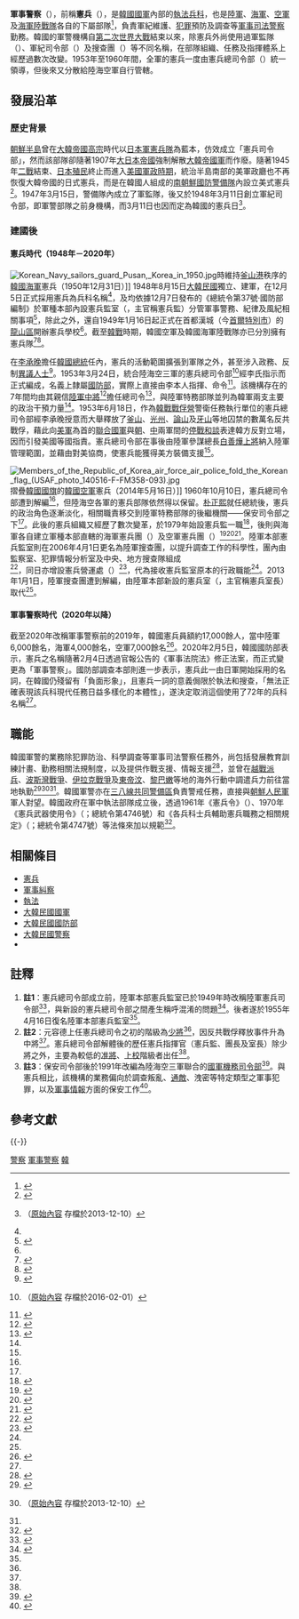 {{noteTA
|G1=Military
|1=zh-cn:朝鲜战争; zh-tw:韓戰; zh-hk:韓戰; zh-sg:韩战;
}}
{{Infobox Korean name
|title=軍事警察
|hangul= 군사경찰
|hanja= 軍事警察
|rr= Gunsa gyeongchal
|mr= Kunsa gyŏngcha'l
|context=
|img= JSA south korea military police.jpg
|caption= 在[[板門店|板門店]]邊境的[[共同警備區|共同警備區]]執行勤務的[[韓國陸軍|韓國陸軍]]憲兵（2007年6月16日）
}}
'''軍事警察'''（{{朝|군사경찰|軍事警察|Gunsa gyeongchal|名=南}}），前稱'''憲兵'''（{{朝|헌병|憲兵|Heon-byeong|名=南}}），是[[韓國國軍|韓國國軍]]內部的[[憲兵|執法兵科]]，也是[[韓國陸軍|陸軍]]、[[韓國海軍|海軍]]、[[韓國空軍|空軍]]及[[韓國海軍陸戰隊|海軍陸戰隊]]各自的下屬部隊<ref name="軍人事法2">{{ko}}{{cite web
 | archiveurl=http://archive.fo/ISWui 
 | url=http://www.moleg.go.kr/knowledge/book50yrHistory?jang=10&jeol=3&book50yrSeq=251
 | script-title=ko:軍人事法2
 | publisher={{lang|ko|[[大韓民國法制處|대한민국 법제처]]}}
 | archivedate=2016-03-06
 | accessdate=2018-07-30
 | dead-url=yes
}}</ref>，負責軍紀維護、[[犯罪|犯罪]]預防及調查等[[軍事司法|軍事司法]][[警察|警察]]勤務。韓國的軍警機構自[[第二次世界大戰|第二次世界大戰]]結束以來，除憲兵外尚使用過軍監隊（{{lang|ko|군감대}}）、軍紀司令部（{{lang|ko|군기사령부}}）及搜查團（{{lang|ko|수사단}}）等不同名稱，在部隊組織、任務及指揮體系上經歷過數次改變。1953年至1960年間，全軍的憲兵一度由憲兵總司令部（{{lang|ko|헌병총사령부}}）統一領導，但後來又分散給陸海空軍自行管轄。

==發展沿革==
===歷史背景===
[[朝鮮半島|朝鮮半島]]曾在[[大韓帝國|大韓帝國]][[朝鮮高宗|高宗]]時代以[[日本軍|日本軍]][[日本憲兵|憲兵隊]]為藍本，仿效成立「憲兵司令部」，然而該部隊卻隨著1907年[[大日本帝國|大日本帝國]]強制解散[[大韓帝國軍|大韓帝國軍]]而作廢。隨著1945年[[二戰|二戰]]結束、[[朝鮮日治時期|日本殖民]]終止而進入[[駐朝鮮美國陸軍司令部軍政廳|美國軍政時期]]，統治半島南部的美軍政廳也不再恢復大韓帝國的日式憲兵，而是在韓國人組成的[[南朝鮮國防警備隊|南朝鮮國防警備隊]]內設立美式憲兵<ref name="韓聯社2020">{{ko}}{{Cite news
 | script-title=ko:헌병 명칭 72년 만에 '군사경찰'로 변경됐다…관보에 고시
 |url = https://www.yna.co.kr/view/AKR20200205062500504
 | author = {{lang|ko|김귀근}}
 | date = 2020-02-05
 | archiveurl=https://archive.is/XTSpd
 | archivedate = 2021-05-13
 | publisher={{lang|ko|[[韓聯社|연합뉴스]]}}
 | accessdate= 2021-05-13}}</ref>。1947年3月15日，警備隊內成立了軍監隊，後又於1948年3月11日創立軍紀司令部，即軍警部隊之前身機構，而3月11日也因而定為韓國的憲兵日<ref name="history1">
{{ko}}{{lang|ko|{{cite web
 | url=http://archive.fo/kPgGA
 | title=헌병 연혁 1947~1950
 | publisher=[[大韓民國陸軍|대한민국육군]]헌병
 | accessdate=2016-03-03
 }}}}（[http://www.mp.mil.kr/2013/intro/history1.jsp 原始內容] {{Wayback|url=http://www.mp.mil.kr/2013/intro/history1.jsp |date=20131210141654 }}存檔於2013-12-10）
</ref>。
===建國後===
====憲兵時代（1948年－2020年）====
[[File:Korean_Navy_sailors_guard_Pusan,_Korea_in_1950.jpg|thumb]]時維持[[釜山港|釜山港]]秩序的[[韓國海軍|韓國海軍]]憲兵（1950年12月31日）]]
1948年8月15日[[大韓民國|大韓民國]]獨立、建軍，在12月5日正式採用憲兵為兵科名稱<ref name="history1"></ref>，{{Link-ko|大韓民國陸軍本部|대한민국 육군본부|陸軍本部}}及{{Link-ko|大韓民國海軍本部|대한민국 해군본부|海軍本部}}均依據12月7日發布的《總統令第37號·國防部編制》於軍種本部內設憲兵監室（{{lang|ko|헌병감실}}，主官稱憲兵監）分管軍事警務、紀律及風紀相關事項<ref name="總統令70">{{ko}}{{cite web
 | url=http://law.go.kr/lsInfoP.do?lsiSeq=16031#0000
 | archiveurl=http://archive.is/WYxeg
 | archivedate=2016-03-15
 | script-title=ko:국방부직제 (시행 1948.12.7.)(대통령령 제37호, 1948.12.7., 제정)
 | publisher={{lang|ko|{{Link-ko|大韓民國國家法令資訊中心|국가법령정보센터|국가법령정보센터}}}}
 |accessdate=2016-03-03
}}</ref>，除此之外，還自1949年1月16日起正式在首都漢城（今[[首爾特別市|首爾特別市]]）的[[龍山區_(首爾)|龍山區]]開辦憲兵學校<ref name="history1"></ref>。截至[[韓戰|韓戰]]時期，韓國空軍及韓國海軍陸戰隊亦已分別擁有憲兵隊<ref>{{ko}}{{lang|ko|{{Cite news |title=六個機關動員 |work=[[東亞日報|東亞日報]] |publisher=東亞日報社 |page=2면 |date=1953-02-01 |accessdate=2016-03-03}}}}</ref><ref>{{ko}}{{lang|ko|{{Cite news |title=空軍憲兵育成은民主的으로 金空軍憲兵隊長談 |work=[[東亞日報|東亞日報]] |publisher=東亞日報社 |page=4면 |date=1950-06-02 |accessdate=2016-03-03}}}}</ref>。

在[[李承晚|李承晚]]擔任[[韓國總統|韓國總統]]任內，憲兵的活動範圍擴張到軍隊之外，甚至涉入政務、反制[[持不同政見者|異議人士]]<ref name="Study">{{en}}{{lang|en|{{Cite book|title=South Korea: A Country Study |last= Savada |first=Andrea Matles  |last2=Shaw |first2=William |isbn=9780788146190 |publisher=DIANE Publishing |date=1997}}}}</ref>{{rp|p314}}。1953年3月24日，統合陸海空三軍的憲兵總司令部{{ref label|憲總|註1|}}<ref name="history2">
{{ko}}{{lang|ko|{{cite web
 | url= http://archive.fo/p2zJ3
 | title= 헌병 연혁 1951~1960
 | publisher= [[大韓民國陸軍|대한민국육군]]헌병
 | accessdate= 2016-03-04
 }}}}（[http://www.mp.mil.kr/2013/intro/history2.jsp 原始內容] {{Wayback|url=http://www.mp.mil.kr/2013/intro/history2.jsp |date=20160201121126 }}存檔於2016-02-01）
</ref>經李氏指示而正式編成，名義上隸屬[[大韓民國國防部|國防部]]，實際上直接由李本人指揮、命令<ref name="白善燁">{{zh-hans}}{{Cite book |title=最寒冷的冬天II：一位韓國上將經歷的朝鮮-{}-戰爭 |author=[[白善燁|白善燁]] |others=金勇(譯) |publisher=重慶出版社 |date=2013-02 |accessdate=2014-09-14 |isbn=978-7-229-05949-1}}</ref>{{rp|p262}}。該機構存在的7年間均由其親信{{Link-ko|元容德|원용덕}}[[中將|陸軍中將]]{{ref label|元|註2|}}<ref name="Encyclopedia">{{en}}{{lang|en|{{Cite journal|title=Won Yong Dok |last= Tucker |first=Spencer C.  |journal=The Encyclopedia of the Korean War: A Political, Social, and Military History. Documents |edition=2nd edition |volume=II:M-Z |isbn=978-1-85109-849-1 |publisher=ABC-CLIO |date=2010}}}}</ref>{{rp|p971}}擔任總司令<ref>{{zh-hant}}{{Cite news |language=zh-hant |title=韓前憲兵司令 元容德被捕|date=1960-08-04|publisher=[[聯合報|聯合報]]|page=第4版}}</ref>，與陸軍特務部隊並列為韓軍兩支主要的政治干預力量<ref name="Study"></ref>{{rp|p314}}。1953年6月18日，作為[[韓戰戰俘遣返問題|韓戰戰俘營]]警衛任務執行單位的憲兵總司令部經李承晚授意而大舉釋放了[[釜山|釜山]]、[[光州|光州]]、[[論山|論山]]及[[牙山|牙山]]等地囚禁的數萬名反共戰俘，藉此向[[美軍|美軍]]為首的[[聯合國軍|聯合國軍]]與[[朝鮮人民軍|朝]]、[[中國人民志願軍|中]]兩軍間的[[朝鲜停战协定|停戰和談]]表達韓方反對立場，因而引發美國等國指責。憲兵總司令部在事後由陸軍參謀總長[[白善燁|白善燁]][[上將|上將]]納入陸軍管理範圍，並藉由對美協商，使憲兵能獲得美方裝備支援<ref name="白善燁"></ref>{{rp|p262-266}}。

[[File:Members_of_the_Republic_of_Korea_air_force_air_police_fold_the_Korean_flag_(USAF_photo_140516-F-FM358-093).jpg|thumb]]摺疊[[韓國國旗|韓國國旗]]的[[韓國空軍|韓國空軍]]憲兵（2014年5月16日）]]
1960年10月10日，憲兵總司令部遭到解編<ref name="history2"></ref>，但陸海空各軍的憲兵部隊依然得以保留。[[朴正熙|朴正熙]]就任總統後，憲兵的政治角色逐漸淡化，相關職責移交到陸軍特務部隊的後繼機關——保安司令部之下{{ref label|保安|註3|}}<ref name="Study"></ref>{{rp|p315}}。此後的憲兵組織又經歷了數次變革，{{Link-ko|大韓民國空軍本部|대한민국 공군본부|空軍本部}}於1979年始設憲兵監一職<ref>{{ko}}{{cite web
 | url=http://dnc.go.kr/_prog/_board/?mode=V&no=33634&code=merit&site_dvs_cd=kr&menu_dvs_cd=0208&s_post_dvs_cd=&skey=&sval=&GotoPage=21
 | archiveurl=http://archive.fo/95Vvi
 | script-title=ko:공군준장 김창동 (金漲東)
 | publisher={{lang|ko|[[國立大田顯忠院|국립대전현충원]]}}
 |accessdate=2016-03-04
 |archivedate=2016-02-11
}}</ref>，後則與海軍各自建立軍種本部直轄的海軍憲兵團（{{lang|ko|해군헌병단}}）及空軍憲兵團（{{lang|ko|공군헌병단}}）<ref>{{ko}}{{cite  
 | url=http://www.navy.mil.kr/html/web1/001001002.html
 | archiveurl=http://archive.fo/0pfkH
 | script-title=ko:해군부대조직
 | publisher={{lang|ko|[[大韓民國海軍|대한민국해군]]}}
 |accessdate=2016-03-04
 |archivedate=2015-07-08
}}</ref><ref name="國防日報090401">
{{ko}}{{cite web
 | url=http://kookbang.dema.mil.kr/kookbangWeb/view.do?ntt_writ_date=20090401&parent_no=6&bbs_id=BBSMSTR_000000000138
 | script-title=ko:과학수사 업무 발전 협력 양해각서 체결: 해·공군 헌병단- 충남대 과학수사硏
 | publisher={{lang|ko|{{Link-ko|國防日報|국방일보|국방일보}}}}
 | archive-url=https://archive.today/20160315035655/http://kookbang.dema.mil.kr/kookbangWeb/view.do?ntt_writ_date=20090401&parent_no=6&bbs_id=BBSMSTR_000000000138
 | archive-date=2016-03-15
 | dead-url=
 | author={{lang|ko|김병륜}}
 |date=2009-04-01
 |accessdate=2016-03-05
}}
</ref><ref name="國防部調查本部">{{ko}}{{cite web
 | url=https://monthly.chosun.com/client/news/viw.asp?nNewsNumb=201506100022
 | archiveurl=http://archive.fo/3xemM
 | archivedate=2016-03-04
 | script-title=ko:軍 최고 수사기관, 국방부調査本部 24시
 | publisher={{lang|ko|{{Link-ko|月刊朝鮮|월간조선|月刊朝鮮}} 2015년 6월호}}
 | author={{lang|ko|白承俱}}
 |accessdate=2016-03-04
}}</ref>。陸軍本部憲兵監室則在2006年4月1日更名為陸軍搜查團，以提升調查工作的科學性，團內由監察室、犯罪情報分析室及中央、地方搜查隊組成<ref name="世界軍事年鑑">{{zh-hans}}{{Cite book |page=頁520 |title=世界軍事年鑑 |date=2007 |isbn=978-7-5065-5554-8 |chapter=韓國軍隊體制編制 |others=軍事科學院世界軍事年鑑編輯部（編） |author=張淵軍 |publisher=[[中國人民解放軍出版社|解放軍出版社]] }}</ref>，同日{{Link-ko|大韓民國陸軍人事司令部|대한민국 육군인사사령부|陸軍人事司令部}}亦增設憲兵營運處（{{lang|ko|헌병운영처}}）<ref name="history5">
{{ko}}{{Cite web
 | script-title=ko:헌병 연혁 2001~현재
 | url = http://www.mp.mil.kr/2013/intro/history5.jsp
 | archiveurl=http://archive.fo/HkB3R
 | archivedate = 2013-12-10
 | publisher={{lang|ko|[[大韓民國陸軍|대한민국육군]]헌병}}
 | accessdate=2016-03-05
}}</ref>，代為接收憲兵監室原本的行政職能<ref name="世界軍事年鑑"></ref>。2013年1月1日，陸軍搜查團遭到解編，由陸軍本部新設的憲兵室（{{lang|ko|헌병실}}，主官稱憲兵室長）取代<ref name="history5"></ref>。

====軍事警察時代（2020年以降）====
截至2020年改稱軍事警察前的2019年，韓國憲兵員額約17,000餘人，當中陸軍6,000餘名，海軍4,000餘名，空軍7,000餘名<ref name="京鄉新聞2019">{{ko}}{{Cite news
 | script-title=ko:등 돌린 법제처…‘헌병 → 군사경찰’ 명칭 변경 1년째 지지부진
 |url = https://www.khan.co.kr/politics/defense-diplomacy/article/201910290600025#csidx0e0f2fee4b0a96b874382088a506e31 
 | author = {{lang|ko|박성진}}
 | date = 2019-10-29
 | archiveurl=https://archive.is/2y1FB
 | archivedate = 2021-06-20
 | publisher={{lang|ko|[[京鄉新聞|경향신문]]}}
 | accessdate=}}</ref>。2020年2月5日，韓國國防部表示，憲兵之名稱隨著2月4日透過官報公告的《軍事法院法》修正法案，而正式變更為「軍事警察」。國防部調查本部則進一步表示，憲兵此一由日軍開始採用的名詞，在韓國仍殘留有「負面形象」，且憲兵一詞的意義侷限於執法和搜查，「無法正確表現該兵科現代任務日益多樣化的本體性」，遂決定取消這個使用了72年的兵科名稱<ref name="韓聯社2020"/>。

==職能==
韓國軍警的業務除犯罪防治、科學調查等軍事司法警察任務外，尚包括發展教育訓練計畫、勤務相關法規制度，以及提供作戰支援、情報支援<ref name="mission">{{ko}}{{Cite web
 | script-title=ko: 임무/기능
 | url=http://www.mp.mil.kr/2013/intro/mission.jsp
 | publisher={{lang|ko|[[大韓民國陸軍|대한민국육군]]헌병}}
 |accessdate=2016-03-05
 |archiveurl=http://archive.fo/T9hgx
 |archivedate=2013-12-10
}}</ref>，並曾在[[韓國參戰越南戰爭|越戰派兵]]、[[波斯灣戰爭|波斯灣戰爭]]、[[伊拉克戰爭|伊拉克戰爭]]及[[東帝汶|東帝汶]]、[[黎巴嫩|黎巴嫩]]等地的海外行動中調遣兵力前往當地執勤<ref name="history3">{{ko}}{{Cite web
 | script-title=ko: 헌병 연혁 1961~1980
 | url=http://www.mp.mil.kr/2013/intro/history3.jsp
 | archiveurl=http://archive.fo/zJfUE
 | archivedate=2016-02-01
 | publisher={{lang|ko|[[大韓民國陸軍|대한민국육군]]헌병}}
 | accessdate=2016-03-05
}}</ref><ref name="history4">
{{ko}}{{lang|ko|{{Cite web
 | title=헌병 연혁 1981~2000
 | url=http://archive.fo/a8AvZ
 | publisher=[[大韓民國陸軍|대한민국육군]]헌병
 | accessdate=2016-03-05
 }}}}（[http://www.mp.mil.kr/2013/intro/history4.jsp 原始內容] {{Wayback|url=http://www.mp.mil.kr/2013/intro/history4.jsp |date=20131210203050 }}存檔於2013-12-10）
</ref><ref name="history5"></ref>。韓國軍警亦在[[三八線|三八線]][[共同警備區|共同警備區]]負責警戒任務，直接與[[朝鮮人民軍|朝鮮人民軍]]軍人對望。韓國政府在軍中執法部隊成立後，透過1961年《憲兵令》（{{lang|ko|헌병령}}）、1970年《憲兵武器使用令》（{{lang|ko|헌병무기사용령}}；總統令第4746號）和《各兵科士兵輔助憲兵職務之相關規定》（{{lang|ko|각병과사병의헌병직무보조 에관한규정}}；總統令第4747號）等法條來加以規範<ref>{{ko}}{{Citation |page=p. 61 |script-title=ko:헌병 직무활동 근거법령 입법방안 (최종 보고서) |publisher={{lang|ko|[[高麗大學|고려대학교 법학전문대학원]]}} |url=http://www.prism.go.kr/homepage/theme/retrieveThemeDetail.do?leftMenuLevel=110&cond_brm_super_id=NB000120061201100032701&research_id=9800000-201200020 |accessdate=2016-03-05 |date=2013-02-15 |archiveurl=http://archive.fo/hoyz9 |archivedate=2016-03-05}}</ref>。

==相關條目==
{{commonscat|Military police of South Korea}}
{{portal box|大韓民國|軍事|警察與執法|image3=Policeman-icon.gif}}
*[[憲兵|憲兵]]
*[[軍事糾察|軍事糾察]]
*[[執法|執法]]
*[[大韓民國國軍|大韓民國國軍]]
*[[大韓民國國防部|大韓民國國防部]]
*[[大韓民國警察|大韓民國警察]]
*{{Link-ja|朝鮮總督府憲兵警察制度|憲兵警察制度 (朝鮮総督府)}}

== 註釋 ==
# '''註1'''{{note|憲總}}：憲兵總司令部成立前，陸軍本部憲兵監室已於1949年時改稱陸軍憲兵司令部<ref name="指揮官">{{ko}}{{cite web
 | url=http://www.mp.mil.kr/2013/intro/who.jsp
 | script-title=ko:역대지휘관
 | publisher={{lang|ko|[[大韓民國陸軍|육군]]헌병}}
 | archiveurl=http://archive.fo/7B4TR
 | archivedate=2016-02-03
 |accessdate=2016-03-04
}}</ref>，與新設的憲兵總司令部之間產生稱呼混淆的問題<ref>{{ko}}{{lang|ko|{{Cite news |title=不穩文書事件의 處置를注目한다 |work=[[東亞日報|東亞日報]] |publisher=東亞日報社 |page=1면 |date=1955-03-10 |accessdate=2016-03-04}}}}</ref>。後者遂於1955年4月16日復名陸軍本部憲兵監室<ref name="history2"></ref>。
# '''註2'''{{note|元}}：元容德上任憲兵總司令之初的階級為[[少將|少將]]<ref name="白善燁"></ref>{{rp|p262}}，因反共戰俘釋放事件升為中將<ref name="白善燁"></ref>{{rp|p265}}。憲兵總司令部解體後的歷任憲兵指揮官（憲兵監、團長及室長）除少將之外，主要為較低的[[准將|准將]]、[[上校|上校]]階級者出任<ref name="指揮官"></ref>。
# '''註3'''{{note|保安}}：保安司令部後於1991年改編為陸海空三軍聯合的[[大韓民國國軍機務司令部|國軍機務司令部]]<ref name="DSChistory">{{ko}}{{cite web
 | url=http://www.dsc.mil.kr/intro2012.do?setForward=introMission&topSeq=02&leftSeq=03&tabGbn=02
 | script-title=ko:기무사 역사
 | publisher={{lang|ko|[[大韓民國國軍機務司令部|국군기무사령부]]}}
 |accessdate=2016-03-04
 |archivedate=2014-02-03
 |archiveurl=http://archive.fo/C9X05
}}</ref>。與憲兵相比，該機構的業務偏向於調查叛亂、[[通敵|通敵]]、洩密等特定類型之軍事犯罪，以及[[軍事情報|軍事情報]]方面的保安工作<ref name="DSCmission">{{ko}}{{cite web
 | url=http://www.dsc.mil.kr/intro2012.do?setForward=introMission&topSeq=02&leftSeq=01&tabGbn=01
 | script-title=ko:부대 임무
 | publisher={{lang|ko|[[大韓民國國軍機務司令部|국군기무사령부]]}}
 | accessdate=2016-03-04
 | archivedate=2014-02-03
 | archiveurl=https://archive.fo/egzx4}}</ref>。

== 參考文獻 ==
{{Reflist|35em}}

{{-}}
{{韩国主题}}

[[Category:韩国军事|警察]]
[[Category:韓國執法機關|軍事警察]]
[[Category:各國憲兵|韓]]